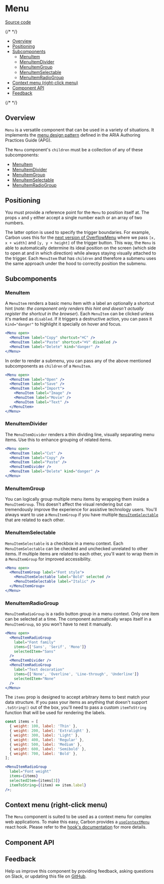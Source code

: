 
<Meta isTemplate />

# Menu

[Source code](https://github.com/carbon-design-system/carbon/tree/main/packages/react/src/components/Menu)

{/* <!-- START doctoc generated TOC please keep comment here to allow auto update --> <!-- DON'T EDIT THIS SECTION, INSTEAD RE-RUN doctoc TO UPDATE --> */}

- [Overview](#overview)
- [Positioning](#positioning)
- [Subcomponents](#subcomponents)
  - [MenuItem](#menuitem)
  - [MenuItemDivider](#menuitemdivider)
  - [MenuItemGroup](#menuitemgroup)
  - [MenuItemSelectable](#menuitemselectable)
  - [MenuItemRadioGroup](#menuitemradiogroup)
- [Context menu (right-click menu)](#context-menu-right-click-menu)
- [Component API](#component-api)
- [Feedback](#feedback)

{/* <!-- END doctoc generated TOC please keep comment here to allow auto update --> */}

## Overview

`Menu` is a versatile component that can be used in a variety of situations. It
implements the
[menu design pattern](https://www.w3.org/WAI/ARIA/apg/patterns/menubar/) defined
in the ARIA Authoring Practices Guide (APG).

The `Menu` component's `children` must be a collection of any of these
subcomponents:

- [MenuItem](#menuitem)
- [MenuItemDivider](#menuitemdivider)
- [MenuItemGroup](#menuitemgroup)
- [MenuItemSelectable](#menuitemselectable)
- [MenuItemRadioGroup](#menuitemradiogroup)

## Positioning

You must provide a reference point for the `Menu` to position itself at. The
props `x` and `y` either accept a single number each or an array of two numbers.

The latter option is used to specify the trigger boundaries. For example, Carbon
uses this for the
[next version of OverflowMenu](/story/experimental-feature-flags-overflowmenu--overflow-menu)
where we pass `[x, x + width]` and `[y, y + height]` of the trigger button. This
way, the `Menu` is able to automatically determine its ideal position on the
screen (which side to open at and in which direction) while always staying
visually attached to the trigger. Each `MenuItem` that has `children` and
therefore a submenu uses the same approach under the hood to correctly position
the submenu.

## Subcomponents

### MenuItem

A `MenuItem` renders a basic menu item with a label an optionally a shortcut
hint (_note: the component only renders this hint and doesn't actually register
the shortcut in the browser_). Each `MenuItem` can be clicked unless it's marked
as `disabled`. If it triggers a destructive action, you can pass it
`kind="danger"` to highlight it specially on hover and focus.

```jsx
<Menu open>
  <MenuItem label="Copy" shortcut="⌘C" />
  <MenuItem label="Paste" shortcut="⌘V" disabled />
  <MenuItem label="Delete" kind="danger" />
</Menu>
```

In order to render a submenu, you can pass any of the above mentioned
subcomponents as `children` of a `MenuItem`.

```jsx
<Menu open>
  <MenuItem label="Open" />
  <MenuItem label="Save" />
  <MenuItem label="Import">
    <MenuItem label="Image" />
    <MenuItem label="Movie" />
    <MenuItem label="Text" />
  </MenuItem>
</Menu>
```

### MenuItemDivider

The `MenuItemDivider` renders a thin dividing line, visually separating menu
items. Use this to enhance grouping of related items.

```jsx
<Menu open>
  <MenuItem label="Cut" />
  <MenuItem label="Copy" />
  <MenuItem label="Paste" />
  <MenuItemDivider />
  <MenuItem label="Delete" kind="danger" />
</Menu>
```

### MenuItemGroup

You can logically group multiple menu items by wrapping them inside a
`MenuItemGroup`. This doesn't affect the visual rendering but can tremendously
improve the experience for assistive technology users. You'll always want to use
a `MenuItemGroup` if you have multiple
[`MenuItemSelectable`](#menuitemselectable) that are related to each other.

### MenuItemSelectable

`MenuItemSelectable` is a checkbox in a menu context. Each `MenuItemSelectable`
can be checked and unchecked unrelated to other items. If multiple items are
related to each other, you'll want to wrap them in a `MenuItemGroup` for
improved accessibility.

```jsx
<Menu open>
  <MenuItemGroup label="Font style">
    <MenuItemSelectable label="Bold" selected />
    <MenuItemSelectable label="Italic" />
  </MenuItemGroup>
</Menu>
```

### MenuItemRadioGroup

`MenuItemRadioGroup` is a radio button group in a menu context. Only one item
can be selected at a time. The component automatically wraps itself in a
`MenuItemGroup`, so you won't have to nest it manually.

```jsx
<Menu open>
  <MenuItemRadioGroup
    label="Font family"
    items={['Sans', 'Serif', 'Mono']}
    selectedItem="Sans"
  />
  <MenuItemDivider />
  <MenuItemRadioGroup
    label="Text decoration"
    items={['None', 'Overline', 'Line-through', 'Underline']}
    selectedItem="None"
  />
</Menu>
```

The `items` prop is designed to accept arbitrary items to best match your data
structure. If you pass your items as anything that doesn't support `.toString()`
out of the box, you'll need to pass a custom `itemToString` function that will
be used for rendering the labels.

```jsx
const items = [
  { weight: 100, label: 'Thin' },
  { weight: 200, label: 'Extralight' },
  { weight: 300, label: 'Light' },
  { weight: 400, label: 'Regular' },
  { weight: 500, label: 'Medium' },
  { weight: 600, label: 'Semibold' },
  { weight: 700, label: 'Bold' },
];

<MenuItemRadioGroup
  label="Font weight"
  items={items}
  selectedItem={items[3]}
  itemToString={(item) => item.label}
/>;
```

## Context menu (right-click menu)

The `Menu` component is suited to be used as a context menu for complex web
applications. To make this easy, Carbon provides a
[`useContextMenu`](/story/hooks-usecontextmenu--use-context-menu) react hook.
Please refer to the
[hook's documentation](/docs/hooks-usecontextmenu--use-context-menu) for more
details.

## Component API

<ArgTypes />

## Feedback

Help us improve this component by providing feedback, asking questions on Slack,
or updating this file on
[GitHub](https://github.com/carbon-design-system/carbon/edit/main/packages/react/src/components/Menu/Menu.mdx).
